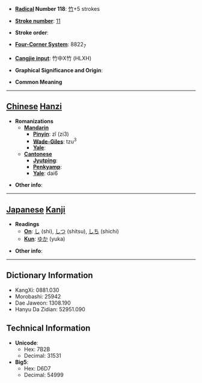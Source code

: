 * '''[[Wiktionary:Chinese radical index| Radical]] Number 118''': [[Wiktionary:Chinese radical index 竹|竹]]+5 strokes

* '''[[Wiktionary:Chinese total strokes index|Stroke number]]''': [[Wiktionary:Chinese total strokes index 11|11]]

* '''Stroke order''': 

* '''[[Wiktionary:Chinese four corner index|Four-Corner System]]''': 8822<sub>7</sub>

* '''[[Wiktionary:Chinese Cangjie index|Cangjie input]]''': 竹中X竹 (HLXH)

* '''Graphical Significance and Origin''': 

* '''Common Meaning'''

----

== [[Chinese]] [[Hanzi]] ==

* '''Romanizations'''
** '''[[Mandarin]]'''
*** '''[[Pinyin]]''': zǐ (zi3)
*** '''[[Wade-Giles]]''': tzu<sup>3</sup>
*** '''[[Yale]]''': 
** '''[[Cantonese]]'''
*** '''[[Jyutping]]''':
*** '''[[Penkyamp]]''': 
*** '''[[Yale]]''': dai6

* '''Other info''': 

----

== [[Japanese]] [[Kanji]] ==

* '''Readings'''
** '''[[On]]''': [[し]] (shi), [[しつ]] (shitsu), [[しち]] (shichi)
** '''[[Kun]]''': [[ゆか]] (yuka)

* '''Other info''':  

----

== Dictionary Information ==

* KangXi: 0881.030
* Morobashi: 25942
* Dae Jaweon: 1308.190
* Hanyu Da Zidian: 52951.090

== Technical Information ==

* '''Unicode''':
** Hex: 7B2B
** Decimal: 31531
* '''Big5''':
** Hex: D6D7
** Decimal: 54999